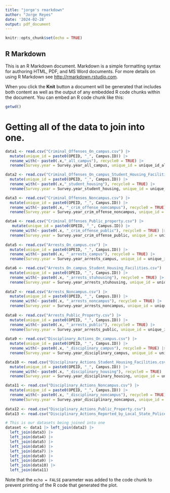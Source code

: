 ```yaml
---
title: "jorge's rmarkdown"
author: "Jorge Reyes"
date: '2024-02-28'
output: pdf_document
---
```


```r
knitr::opts_chunk$set(echo = TRUE)
```

## R Markdown

This is an R Markdown document. Markdown is a simple formatting syntax for authoring HTML, PDF, and MS Word documents. For more details on using R Markdown see <http://rmarkdown.rstudio.com>.

When you click the **Knit** button a document will be generated that includes both content as well as the output of any embedded R code chunks within the document. You can embed an R code chunk like this:

```r
getwd()
```


# Getting all of the data to join into one. 

```r
data1 <- read.csv("Criminal_Offenses_On_campus.csv") |> 
  mutate(unique_id = paste0(OPEID, "_", Campus.ID)) |>
  rename_with(~ paste0(.x,"_all_campus"), recycle0 = TRUE) |>
  rename(Survey.year = Survey.year_all_campus, unique_id = unique_id_all_campus)

data2 <- read.csv("Criminal_Offenses_On_campus_Student_Housing_Facilities.csv") |> 
  mutate(unique_id = paste0(OPEID, "_", Campus.ID)) |> 
  rename_with(~ paste0(.x,"_student_housing"), recycle0 = TRUE) |>
  rename(Survey.year = Survey.year_student_housing, unique_id = unique_id_student_housing)

data3 <- read.csv("Criminal_Offenses_Noncampus.csv") |>
  mutate(unique_id = paste0(OPEID, "_", Campus.ID)) |>
  rename_with(~ paste0(.x, "_crim_offense_noncampus"), recycle0 = TRUE) |>
  rename(Survey.year = Survey.year_crim_offense_noncampus, unique_id = unique_id_crim_offense_noncampus)

data4 <- read.csv("Criminal_Offenses_Public_property.csv") |>
   mutate(unique_id = paste0(OPEID, "_", Campus.ID)) |>
  rename_with(~ paste0(.x, "_crim_offense_public"), recycle0 = TRUE) |>
  rename(Survey.year = Survey.year_crim_offense_public, unique_id = unique_id_crim_offense_public)
  
data5 <- read.csv("Arrests_On_campus.csv") |>
  mutate(unique_id = paste0(OPEID, "_", Campus.ID)) |>
  rename_with(~ paste0(.x, "_arrests_campus"), recycle0 = TRUE) |>
  rename(Survey.year = Survey.year_arrests_campus, unique_id = unique_id_arrests_campus)

data6 <- read.csv("Arrests_On_campus_Student_Housing_Facilities.csv") |>
  mutate(unique_id = paste0(OPEID, "_", Campus.ID)) |>
  rename_with(~ paste0(.x, "_arrests_stuhousing"), recycle0 = TRUE) |>
  rename(Survey.year = Survey.year_arrests_stuhousing, unique_id = unique_id_arrests_stuhousing)
  
data7 <- read.csv("Arrests_Noncampus.csv") |>
  mutate(unique_id = paste0(OPEID, "_", Campus.ID)) |>
  rename_with(~ paste0(.x, "_arrests_noncampus"), recycle0 = TRUE) |>
  rename(Survey.year = Survey.year_arrests_noncampus, unique_id = unique_id_arrests_noncampus)
  
data8 <- read.csv("Arrests_Public_Property.csv") |>
  mutate(unique_id = paste0(OPEID, "_", Campus.ID)) |>
  rename_with(~ paste0(.x, "_arrests_public"), recycle0 = TRUE) |>
  rename(Survey.year = Survey.year_arrests_public, unique_id = unique_id_arrests_public)
  
data9 <- read.csv("Disciplinary_Actions_On_campus.csv") |>
  mutate(unique_id = paste0(OPEID, "_", Campus.ID)) |>
  rename_with(~ paste0(.x, "_disciplinary_campus"), recycle0 = TRUE) |>
  rename(Survey.year = Survey.year_disciplinary_campus, unique_id = unique_id_disciplinary_campus)

data10 <- read.csv("Disciplinary_Actions_Student_Housing_Facilities.csv") |>
  mutate(unique_id = paste0(OPEID, "_", Campus.ID)) |>
  rename_with(~ paste0(.x, "_disciplinary_housing"), recycle0 = TRUE) |>
  rename(Survey.year = Survey.year_disciplinary_housing, unique_id = unique_id_disciplinary_housing)

data11 <- read.csv("Disciplinary_Actions_Noncampus.csv") |>
  mutate(unique_id = paste0(OPEID, "_", Campus.ID)) |>
  rename_with(~ paste0(.x, "_disciplinary_noncampus"), recycle0 = TRUE) |>
  rename(Survey.year = Survey.year_disciplinary_noncampus, unique_id = unique_id_disciplinary_noncampus)
  
data12 <- read.csv("Disciplinary_Actions_Public_Property.csv")
data13 <- read.csv("Disciplinary_Actions_Reported_by_Local_State_Police.csv") 

# This is our datasets being joined into one
dataset <- data1 |> left_join(data2) |>
  left_join(data3) |>
  left_join(data4) |>
  left_join(data5) |>
  left_join(data6) |>
  left_join(data7) |>
  left_join(data8) |>
  left_join(data9) |>
  left_join(data10) |>
  left_join(data11)
```



Note that the `echo = FALSE` parameter was added to the code chunk to prevent printing of the R code that generated the plot.
